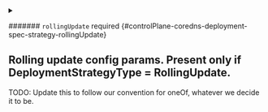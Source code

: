 

<PartialType />



<details className="config-field" data-expandable="true">
<summary>

####### `rollingUpdate` <span className="config-field-required" data-required="false">required</span> <span className="config-field-type"></span> <span className="config-field-default"></span> <span className="config-field-enum"></span> {#controlPlane-coredns-deployment-spec-strategy-rollingUpdate}

Rolling update config params. Present only if DeploymentStrategyType =
RollingUpdate.
---
TODO: Update this to follow our convention for oneOf, whatever we decide it
to be.

</summary>

<PartialRollingupdatereference />


</details>

